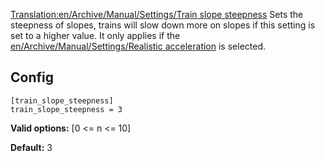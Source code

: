 [[Translation:en/Archive/Manual/Settings/Train slope steepness]]
Sets the steepness of slopes, trains will slow down more on slopes if this setting is set to a higher value. It only applies if the [[en/Archive/Manual/Settings/Realistic acceleration]] is selected.

== Config ==

<pre>
[train_slope_steepness]
train_slope_steepness = 3
</pre>

'''Valid options:''' [0 <= n <= 10]

'''Default:''' 3